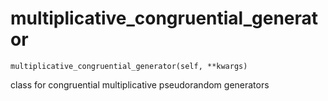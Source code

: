 # multiplicative_congruential_generator { #generators.multiplicative_congruential_generator }

`multiplicative_congruential_generator(self, **kwargs)`

class for congruential multiplicative pseudorandom generators